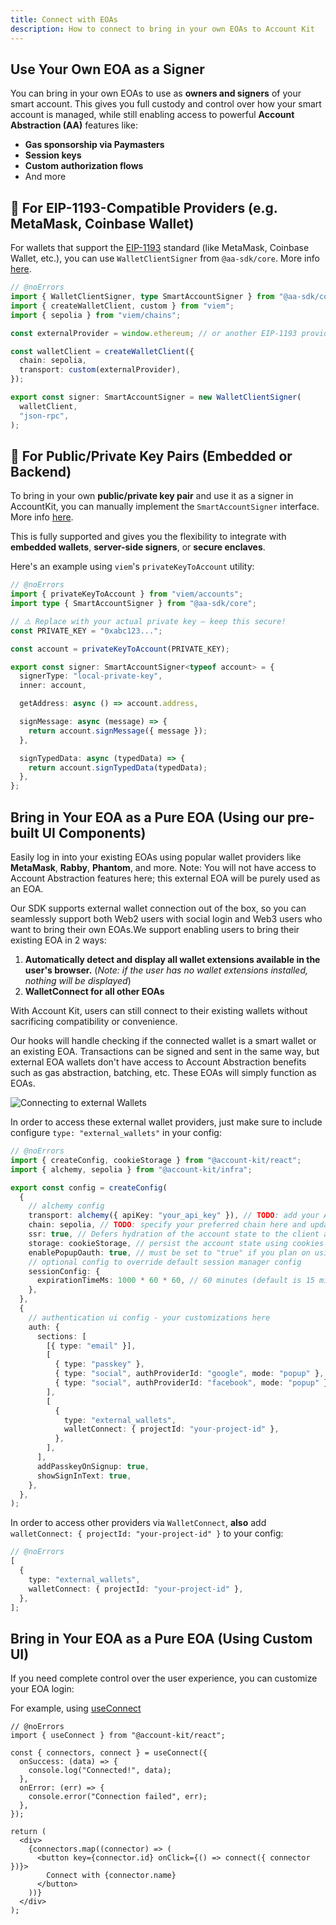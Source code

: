 ```yaml
---
title: Connect with EOAs
description: How to connect to bring in your own EOAs to Account Kit
---
```


## Use Your Own EOA as a Signer

You can bring in your own EOAs to use as **owners and signers** of your smart account. This gives you full custody and control over how your smart account is managed, while still enabling access to powerful **Account Abstraction (AA)** features like:

- **Gas sponsorship via Paymasters**
- **Session keys**
- **Custom authorization flows**
- And more

## 🔌 For EIP-1193-Compatible Providers (e.g. MetaMask, Coinbase Wallet)

For wallets that support the [EIP-1193](https://eips.ethereum.org/EIPS/eip-1193) standard (like MetaMask, Coinbase Wallet, etc.), you can use `WalletClientSigner` from `@aa-sdk/core`. More info [here](https://www.alchemy.com/docs/wallets/third-party/signers).

```ts
// @noErrors
import { WalletClientSigner, type SmartAccountSigner } from "@aa-sdk/core";
import { createWalletClient, custom } from "viem";
import { sepolia } from "viem/chains";

const externalProvider = window.ethereum; // or another EIP-1193 provider

const walletClient = createWalletClient({
  chain: sepolia,
  transport: custom(externalProvider),
});

export const signer: SmartAccountSigner = new WalletClientSigner(
  walletClient,
  "json-rpc",
);
```

## 🔐 For Public/Private Key Pairs (Embedded or Backend)

To bring in your own **public/private key pair** and use it as a signer in AccountKit, you can manually implement the `SmartAccountSigner` interface. More info [here](https://www.alchemy.com/docs/wallets/third-party/signers).

This is fully supported and gives you the flexibility to integrate with **embedded wallets**, **server-side signers**, or **secure enclaves**.

Here's an example using `viem`'s `privateKeyToAccount` utility:

```ts
// @noErrors
import { privateKeyToAccount } from "viem/accounts";
import type { SmartAccountSigner } from "@aa-sdk/core";

// ⚠️ Replace with your actual private key — keep this secure!
const PRIVATE_KEY = "0xabc123...";

const account = privateKeyToAccount(PRIVATE_KEY);

export const signer: SmartAccountSigner<typeof account> = {
  signerType: "local-private-key",
  inner: account,

  getAddress: async () => account.address,

  signMessage: async (message) => {
    return account.signMessage({ message });
  },

  signTypedData: async (typedData) => {
    return account.signTypedData(typedData);
  },
};
```

## Bring in Your EOA as a Pure EOA (Using our pre-built UI Components)

Easily log in into your existing EOAs using popular wallet providers like **MetaMask**, **Rabby**, **Phantom**, and more. Note: You will not have access to Account Abstraction features here; this external EOA will be purely used as an EOA.

Our SDK supports external wallet connection out of the box, so you can seamlessly support both Web2 users with social login and Web3 users who want to bring their own EOAs.We support enabling users to bring their existing EOA in 2 ways:

1. **Automatically detect and display all wallet extensions available in the user's browser.** (_Note: if the user has no wallet extensions installed, nothing will be displayed_)
2. **WalletConnect for all other EOAs**

With Account Kit, users can still connect to their existing wallets without sacrificing compatibility or convenience.

Our hooks will handle checking if the connected wallet is a smart wallet or an existing EOA.
Transactions can be signed and sent in the same way, but external EOA wallets don't have access to Account Abstraction benefits such as gas abstraction, batching, etc.
These EOAs will simply function as EOAs.

<img
  src="/images/wallet/connect-to-other-wallet-providers.png"
  alt="Connecting to external Wallets"
/>

In order to access these external wallet providers, just make sure to include configure `type: "external_wallets"` in your config:

```ts twoslash [src/config.ts]
// @noErrors
import { createConfig, cookieStorage } from "@account-kit/react";
import { alchemy, sepolia } from "@account-kit/infra";

export const config = createConfig(
  {
    // alchemy config
    transport: alchemy({ apiKey: "your_api_key" }), // TODO: add your Alchemy API key - setup your app and embedded account config in the alchemy dashboard (https://dashboard.alchemy.com/accounts)
    chain: sepolia, // TODO: specify your preferred chain here and update imports from @account-kit/infra
    ssr: true, // Defers hydration of the account state to the client after the initial mount solving any inconsistencies between server and client state (read more here: https://accountkit.alchemy.com/react/ssr)
    storage: cookieStorage, // persist the account state using cookies (read more here: https://accountkit.alchemy.com/react/ssr#persisting-the-account-state)
    enablePopupOauth: true, // must be set to "true" if you plan on using popup rather than redirect in the social login flow
    // optional config to override default session manager config
    sessionConfig: {
      expirationTimeMs: 1000 * 60 * 60, // 60 minutes (default is 15 min)
    },
  },
  {
    // authentication ui config - your customizations here
    auth: {
      sections: [
        [{ type: "email" }],
        [
          { type: "passkey" },
          { type: "social", authProviderId: "google", mode: "popup" },
          { type: "social", authProviderId: "facebook", mode: "popup" },
        ],
        [
          {
            type: "external_wallets",
            walletConnect: { projectId: "your-project-id" },
          },
        ],
      ],
      addPasskeyOnSignup: true,
      showSignInText: true,
    },
  },
);
```

In order to access other providers via `WalletConnect`, **also** add `walletConnect: { projectId: "your-project-id" }` to your config:

```ts twoslash [src/config.ts]
// @noErrors
[
  {
    type: "external_wallets",
    walletConnect: { projectId: "your-project-id" },
  },
];
```

## Bring in Your EOA as a Pure EOA (Using Custom UI)

If you need complete control over the user experience, you can customize your EOA login:

For example, using [useConnect](https://www.alchemy.com/docs/wallets/reference/account-kit/react/hooks/useConnect)

```tsx twoslash
// @noErrors
import { useConnect } from "@account-kit/react";

const { connectors, connect } = useConnect({
  onSuccess: (data) => {
    console.log("Connected!", data);
  },
  onError: (err) => {
    console.error("Connection failed", err);
  },
});

return (
  <div>
    {connectors.map((connector) => (
      <button key={connector.id} onClick={() => connect({ connector })}>
        Connect with {connector.name}
      </button>
    ))}
  </div>
);
```
